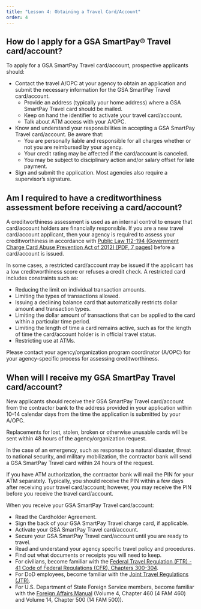 ```yaml
---
title: "Lesson 4: Obtaining a Travel Card/Account"
order: 4
---
```

## How do I apply for a GSA SmartPay® Travel card/account?
To apply for a GSA SmartPay Travel card/account, prospective applicants should:
- Contact the travel A/OPC at your agency to obtain an application and submit the necessary information for the GSA SmartPay Travel card/account.
  - Provide an address (typically your home address) where a GSA SmartPay Travel card should be mailed.
  - Keep on hand the identifier to activate your travel card/account.
  - Talk about ATM access with your A/OPC.
- Know and understand your responsibilities in accepting a GSA SmartPay Travel card/account. Be aware that:
  - You are personally liable and responsible for all charges whether or not you are reimbursed by your agency.
  - Your credit rating may be affected if the card/account is canceled.
  - You may be subject to disciplinary action and/or salary offset for late payment.
- Sign and submit the application. Most agencies also require a supervisor’s signature.

## Am I required to have a creditworthiness assessment before receiving a card/account?
A creditworthiness assessment is used as an internal control to ensure that card/account holders are financially responsible. If you are a new travel card/account applicant, then your agency is required to assess your creditworthiness in accordance with [Public Law 112-194 (Government Charge Card Abuse Prevention Act of 2012) [PDF, 7 pages]](https://www.congress.gov/112/plaws/publ194/PLAW-112publ194.pdf) before a card/account is issued.

In some cases, a restricted card/account may be issued if the applicant has a low creditworthiness score or refuses a credit check. A restricted card includes constraints such as:
- Reducing the limit on individual transaction amounts.
- Limiting the types of transactions allowed.
- Issuing a declining balance card that automatically restricts dollar amount and transaction types.
- Limiting the dollar amount of transactions that can be applied to the card within a particular time period.
- Limiting the length of time a card remains active, such as for the length of time the card/account holder is in official travel status.
- Restricting use at ATMs.

Please contact your agency/organization program coordinator (A/OPC) for your agency-specific process for assessing creditworthiness.

## When will I receive my GSA SmartPay Travel card/account?
New applicants should receive their GSA SmartPay Travel card/account from the contractor bank to the address provided in your application within 10–14 calendar days from the time the application is submitted by your A/OPC. 

Replacements for lost, stolen, broken or otherwise unusable cards will be sent within 48 hours of the agency/organization request.

In the case of an emergency, such as response to a natural disaster, threat to national security, and military mobilization, the contractor bank will send a GSA SmartPay Travel card within 24 hours of the request.

If you have ATM authorization, the contractor bank will mail the PIN for your ATM separately. Typically, you should receive the PIN within a few days after receiving your travel card/account; however, you may receive the PIN before you receive the travel card/account.

When you receive your GSA SmartPay Travel card/account:
- Read the Cardholder Agreement.
- Sign the back of your GSA SmartPay Travel charge card, if applicable.
- Activate your GSA SmartPay Travel card/account.
- Secure your GSA SmartPay Travel card/account until you are ready to travel.
- Read and understand your agency specific travel policy and procedures.
- Find out what documents or receipts you will need to keep.
- For civilians, become familiar with the [Federal Travel Regulation (FTR) - 41 Code of Federal Regulations (CFR), Chapters 300-304](https://www.ecfr.gov/current/title-41/subtitle-F).
- For DoD employees, become familiar with the [Joint Travel Regulations (JTR)](https://www.travel.dod.mil/Policy-Regulations/Joint-Travel-Regulations/).
- For U.S. Department of State Foreign Service members, become familiar with the [Foreign Affairs Manual](https://fam.state.gov) (Volume 4, Chapter 460 (4 FAM 460) and Volume 14, Chapter 500 (14 FAM 500)).
